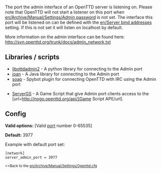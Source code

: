 The port the admin interface of an OpenTTD server is listening on. Please note that OpenTTD will not start a listener on this port when [[en/Archive/Manual/Settings/Admin password]] is not set.
The interface this port will be listened on can be defined with the [[en/Server bind addresses]] setting. If this is not set it will listen on localhost by default.

More information on the admin interface can be found here: http://svn.openttd.org/trunk/docs/admin_network.txt

== Libraries / scripts ==
* [https://github.com/Xaroth/libottdadmin2 libottdadmin2] - A python library for connecting to the Admin port
* [http://dev.openttdcoop.org/projects/joan joan] - A Java library for connecting to the Admin port
* [https://dev.openttdcoop.org/projects/soap soap] - Spybot plugin for connecting OpenTTD with IRC using the Admin port

* [http://www.tt-forums.net/viewtopic.php?f=65&t=68828 ServerGS] - A Game Script that give Admin port clients access to the [url=http://nogo.openttd.org/api/]Game Script API[/url].

== Config ==
'''Valid options:''' [Valid [http://en.wikipedia.org/wiki/Port_(computer_networking) port] number 0-65535]

'''Default:''' 3977

Example with default port set:
<pre>
[network]
server_admin_port = 3977
</pre>

<small><<Back to the [[en/Archive/Manual/Settings/Openttd.cfg]]</small>
